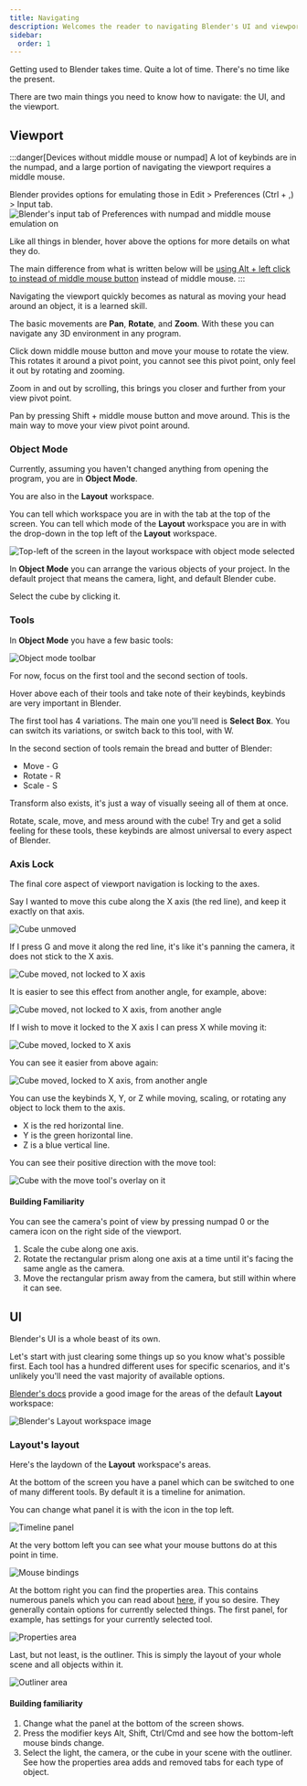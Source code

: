 ```yaml
---
title: Navigating
description: Welcomes the reader to navigating Blender's UI and viewport
sidebar:
  order: 1
---
```


Getting used to Blender takes time. Quite a lot of time. There's no time like the present.

There are two main things you need to know how to navigate: the UI, and the viewport.

## Viewport

:::danger[Devices without middle mouse or numpad]
A lot of keybinds are in the numpad, and a large portion of navigating the viewport requires a middle mouse.

Blender provides options for emulating those in Edit > Preferences (Ctrl + ,) > Input tab. 
![Blender's input tab of Preferences with numpad and middle mouse emulation on](/src/assets/blender/navigating/EmulateInputSettings.png)

Like all things in blender, hover above the options for more details on what they do.

The main difference from what is written below will be [using Alt + left click to instead of middle mouse button](https://docs.blender.org/manual/en/4.1/getting_started/configuration/hardware.html#mouse-button-emulation) instead of middle mouse.
:::

Navigating the viewport quickly becomes as natural as moving your head around an object, it is a learned skill.

The basic movements are **Pan**, **Rotate**, and **Zoom**. With these you can navigate any 3D environment in any program.

Click down middle mouse button and move your mouse to rotate the view. This rotates it around a pivot point, you cannot see this pivot point, only feel it out by rotating and zooming.

Zoom in and out by scrolling, this brings you closer and further from your view pivot point.

Pan by pressing Shift + middle mouse button and move around. This is the main way to move your view pivot point around.

### Object Mode

Currently, assuming you haven't changed anything from opening the program, you are in **Object Mode**.

You are also in the **Layout** workspace.

You can tell which workspace you are in with the tab at the top of the screen. You can tell which mode of the **Layout** workspace you are in with the drop-down in the top left of the **Layout** workspace.

![Top-left of the screen in the layout workspace with object mode selected](/src/assets/blender/navigating/ObjectLayoutMode.png)

In **Object Mode** you can arrange the various objects of your project. In the default project that means the camera, light, and default Blender cube.

Select the cube by clicking it.

### Tools

In **Object Mode** you have a few basic tools:

![Object mode toolbar](/src/assets/blender/navigating/ObjectToolbar.png)

For now, focus on the first tool and the second section of tools.

Hover above each of their tools and take note of their keybinds, keybinds are very important in Blender.

The first tool has 4 variations. The main one you'll need is **Select Box**. You can switch its variations, or switch back to this tool, with W.

In the second section of tools remain the bread and butter of Blender:
- Move - G
- Rotate - R
- Scale - S

Transform also exists, it's just a way of visually seeing all of them at once.

Rotate, scale, move, and mess around with the cube! Try and get a solid feeling for these tools, these keybinds are almost universal to every aspect of Blender.

### Axis Lock

The final core aspect of viewport navigation is locking to the axes.

Say I wanted to move this cube along the X axis (the red line), and keep it exactly on that axis. 

![Cube unmoved](/src/assets/blender/navigating/CubeUnmoved.png)

If I press G and move it along the red line, it's like it's panning the camera, it does not stick to the X axis.

![Cube moved, not locked to X axis](/src/assets/blender/navigating/CubeMovedUnlocked.png)

It is easier to see this effect from another angle, for example, above:

![Cube moved, not locked to X axis, from another angle](/src/assets/blender/navigating/CubeMovedUnlockedAngle.png)

If I wish to move it locked to the X axis I can press X while moving it:

![Cube moved, locked to X axis](/src/assets/blender/navigating/CubeMovedLocked.png)

You can see it easier from above again:

![Cube moved, locked to X axis, from another angle](/src/assets/blender/navigating/CubeMovedLockedAngle.png)

You can use the keybinds X, Y, or Z while moving, scaling, or rotating any object to lock them to the axis.

- X is the red horizontal line.
- Y is the green horizontal line.
- Z is a blue vertical line.

You can see their positive direction with the move tool:

![Cube with the move tool's overlay on it](/src/assets/blender/navigating/MoveTool.png)

#### Building Familiarity

You can see the camera's point of view by pressing numpad 0 or the camera icon on the right side of the viewport.

1. Scale the cube along one axis.
2. Rotate the rectangular prism along one axis at a time until it's facing the same angle as the camera.
3. Move the rectangular prism away from the camera, but still within where it can see.

## UI

Blender's UI is a whole beast of its own.

Let's start with just clearing some things up so you know what's possible first. Each tool has a hundred different uses for specific scenarios, and it's unlikely you'll need the vast majority of available options.

[Blender's docs](https://docs.blender.org/manual/en/4.1/interface/window_system/workspaces.html) provide a good image for the areas of the default **Layout** workspace:

![Blender's Layout workspace image](/src/assets/blender/navigating/LayoutWorkspace.png)

### Layout's layout

Here's the laydown of the **Layout** workspace's areas.

At the bottom of the screen you have a panel which can be switched to one of many different tools. By default it is a timeline for animation.

You can change what panel it is with the icon in the top left.

![Timeline panel](/src/assets/blender/navigating/TimelinePanel.png)

At the very bottom left you can see what your mouse buttons do at this point in time.

![Mouse bindings](/src/assets/blender/navigating/Keybinds.png)

At the bottom right you can find the properties area. This contains numerous panels which you can read about [here](https://docs.blender.org/manual/en/4.1/editors/properties_editor.html), if you so desire. They generally contain options for currently selected things. The first panel, for example, has settings for your currently selected tool.

![Properties area](/src/assets/blender/navigating/Properties.png)

Last, but not least, is the outliner. This is simply the layout of your whole scene and all objects within it. 

![Outliner area](/src/assets/blender/navigating/Outliner.png)

#### Building familiarity

1. Change what the panel at the bottom of the screen shows.
2. Press the modifier keys Alt, Shift, Ctrl/Cmd and see how the bottom-left mouse binds change.
3. Select the light, the camera, or the cube in your scene with the outliner. See how the properties area adds and removed tabs for each type of object.
